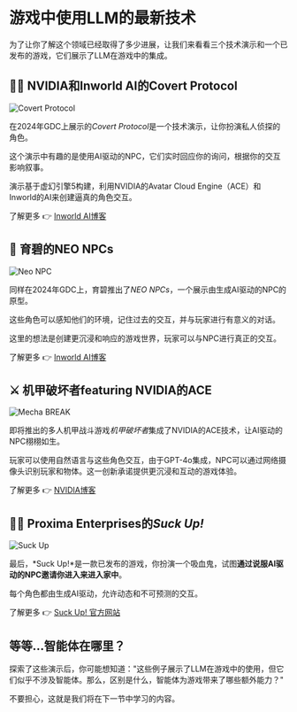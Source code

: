 # 游戏中使用LLM的最新技术

为了让你了解这个领域已经取得了多少进展，让我们来看看三个技术演示和一个已发布的游戏，它们展示了LLM在游戏中的集成。

## 🕵️‍♂️ NVIDIA和Inworld AI的Covert Protocol

<img src="https://huggingface.co/datasets/agents-course/course-images/resolve/main/en/bonus-unit3/covert-protocol.jpg" alt="Covert Protocol"/>

在2024年GDC上展示的*Covert Protocol*是一个技术演示，让你扮演私人侦探的角色。

这个演示中有趣的是使用AI驱动的NPC，它们实时回应你的询问，根据你的交互影响叙事。

演示基于虚幻引擎5构建，利用NVIDIA的Avatar Cloud Engine（ACE）和Inworld的AI来创建逼真的角色交互。

了解更多 👉 [Inworld AI博客](https://inworld.ai/blog/nvidia-inworld-ai-demo-on-device-capabilities)

## 🤖 育碧的NEO NPCs

<img src="https://huggingface.co/datasets/agents-course/course-images/resolve/main/en/bonus-unit3/neo-npc.jpeg" alt="Neo NPC"/>

同样在2024年GDC上，育碧推出了*NEO NPCs*，一个展示由生成AI驱动的NPC的原型。

这些角色可以感知他们的环境，记住过去的交互，并与玩家进行有意义的对话。

这里的想法是创建更沉浸和响应的游戏世界，玩家可以与NPC进行真正的交互。

了解更多 👉 [Inworld AI博客](https://inworld.ai/blog/gdc-2024)

## ⚔️ 机甲破坏者featuring NVIDIA的ACE

<img src="https://huggingface.co/datasets/agents-course/course-images/resolve/main/en/bonus-unit3/mecha-break.jpg" alt="Mecha BREAK"/>

即将推出的多人机甲战斗游戏*机甲破坏者*集成了NVIDIA的ACE技术，让AI驱动的NPC栩栩如生。

玩家可以使用自然语言与这些角色交互，由于GPT-4o集成，NPC可以通过网络摄像头识别玩家和物体。这一创新承诺提供更沉浸和互动的游戏体验。

了解更多 👉 [NVIDIA博客](https://blogs.nvidia.com/blog/digital-human-technology-mecha-break/)

## 🧛‍♂️ Proxima Enterprises的*Suck Up!*

<img src="https://huggingface.co/datasets/agents-course/course-images/resolve/main/en/bonus-unit3/suck-up.jpg" alt="Suck Up"/>

最后，*Suck Up!*是一款已发布的游戏，你扮演一个吸血鬼，试图**通过说服AI驱动的NPC邀请你进入来进入家中**。

每个角色都由生成AI驱动，允许动态和不可预测的交互。

了解更多 👉 [Suck Up! 官方网站](https://www.playsuckup.com/)

## 等等...智能体在哪里？

探索了这些演示后，你可能想知道："这些例子展示了LLM在游戏中的使用，但它们似乎不涉及智能体。那么，区别是什么，智能体为游戏带来了哪些额外能力？"

不要担心，这就是我们将在下一节中学习的内容。